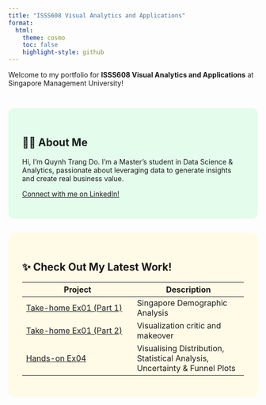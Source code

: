 ```yaml
---
title: "ISSS608 Visual Analytics and Applications"
format:
  html:
    theme: cosmo
    toc: false
    highlight-style: github
---
```


Welcome to my portfolio for **ISSS608 Visual Analytics and Applications** at Singapore Management University!

::: {style="height: 2em;"}
:::

::: {style="background-color: #e3fcec; padding: 2em; border-radius: 12px"}
## 👨‍💻 About Me

Hi, I'm Quynh Trang Do. I'm a Master's student in Data Science & Analytics, passionate about leveraging data to generate insights and create real business value.

[Connect with me on LinkedIn!](https://www.linkedin.com/in/trang-qdo/)
:::

::: {style="height: 2em;"}
:::

::: {style="background-color: #fffbe7; padding: 2em; border-radius: 12px"}
## ✨ Check Out My Latest Work!

| Project | Description |
|------------------------------------|------------------------------------|
| [Take-home Ex01 (Part 1)](https://isss608-ay2425-qtd.netlify.app/take-home_ex/take-home_ex01/take-home_ex01) | Singapore Demographic Analysis |
| [Take-home Ex01 (Part 2)](https://isss608-ay2425-qtd.netlify.app/take-home_ex/take-home_ex01/take-home_ex01_p2) | Visualization critic and makeover |
| [Hands-on Ex04](https://isss608-ay2425-qtd.netlify.app/hands-on_ex/hands-on_ex04/hands-on_ex04) | Visualising Distribution, Statistical Analysis, Uncertainty & Funnel Plots |
:::
